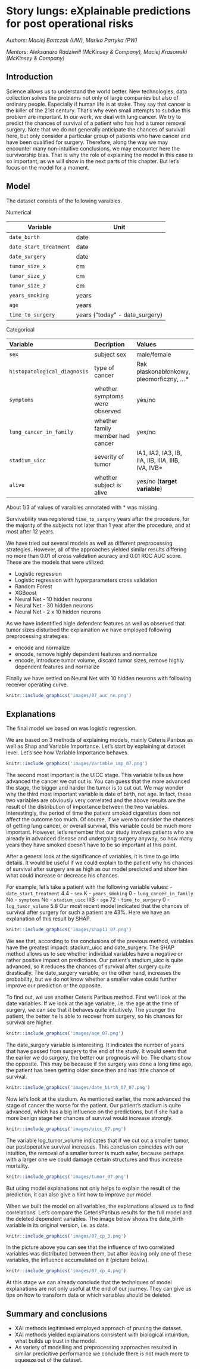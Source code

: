 # Story lungs: eXplainable predictions for post operational risks {#story-lungs}

*Authors: Maciej Bartczak (UW), Marika Partyka (PW)*

*Mentors: Aleksandra Radziwiłł (McKinsey & Company), Maciej Krasowski (McKinsey & Company)*




## Introduction 
 Science allows us to understand the world better. New technologies, data collection solves the problems not only of large companies but also of ordinary people. Especially if human life is at stake.
 They say that cancer is the killer of the 21st century. That's why even small attempts to subdue this problem are important. 
 In our work, we deal with lung cancer. We try to predict the chances of survival of a patient who has had a tumor removal surgery. Note that we do not generally anticipate the chances of survival here, but only consider a particular group of patients who have cancer and have been qualified for surgery. Therefore, along the way we may encounter many non-intuitive conclusions, we may encounter here the survivorship bias. That is why the role of explaining the model in this case is so important, as we will show in the next parts of this chapter. But let's focus on the model for a moment.


## Model 

The dataset consists of the following varaibles.

Numerical

Variable | Unit
--- | ---
`date_birth` | date
`date_start_treatment` | date
`date_surgery` | date
`tumor_size_x` | cm
`tumor_size_y` | cm
`tumor_size_z` | cm
`years_smoking` | years
`age` | years
`time_to_surgery` | years ("today" - date_surgery)

Categorical

Variable | Decription | Values
:--- | :--- | :---
`sex` | subject sex | male/female
`histopatological_diagnosis` | type of cancer | Rak płaskonabłonkowy, pleomorficzny, ...*
`symptoms` | whether symptoms were observed | yes/no
`lung_cancer_in_family` | whether family member had cancer | yes/no
`stadium_uicc` | severity of tumor | IA1, IA2, IA3, IB, IIA, IIB, IIIA, IIIB, IVA, IVB*
`alive` | whether subject is alive | yes/no (**target variable**)

About 1/3 af values of varaibles annotated with * was missing.

Survivability was registered `time_to_surgery` years after the procedure, for the majority of the subjects not later than 1 year after the procedure, and at most after 12 years.

We have tried out several models as well as different preprocessing strategies. However, all of the approaches yielded similar results differing no more than 0.01 of cross validation acuracy and 0.01 ROC AUC score. These are the models that were utilized:

- Logistic regression
- Logistic regression with hyperparameters cross validation
- Random Forest
- XGBoost
- Neural Net - 10 hidden neurons
- Neural Net - 30 hidden neurons
- Neural Net - 2 x 10 hidden neurons

As we have indentified higle defendent features as well as observed that tumor sizes disturbed the explaination we have employed following preprocessing strategies:

- encode and normalize
- encode, remove highly dependent features and normalize 
- encode, introduce tumor volume, discard tumor sizes, remove highly dependent features and normalize 

Finally we have settled on Neural Net with 10 hidden neurons with following receiver operating curve.

```r
knitr::include_graphics('images/07_auc_nn.png')
```


## Explanations
The final model we based on was logistic regression. 

We are based on 3 methods of explaining models, mainly Ceteris Paribus as well as Shap and Variable Importance. Let's start by explaining at dataset level. Let's see how Variable Importance behaves.

```r
knitr::include_graphics('images/Variable_imp_07.png')
```

The second most important is the UICC stage. This variable tells us how advanced the cancer we cut out is. You can guess that the more advanced the stage, the bigger and harder the tumor is to cut out. We may wonder why the third most important variable is date of birth, not age. In fact, these two variables are obviously very correlated and the above results are the result of the distribution of importance between the two variables. Interestingly, the period of time the patient smoked cigarettes does not affect the outcome too much. Of course, if we were to consider the chances of getting lung cancer, or overall survival, this variable could be much more important. However, let's remember that our study involves patients who are already in advanced disease and undergoing surgery anyway, so how many years they have smoked doesn't have to be so important at this point.

After a general look at the significance of variables, it is time to go into details.  It would be useful if we could explain to the patient why his chances of survival after surgery are as high as our model predicted and show him what could increase or decrease his chances.

For example, let's take a patient with the following variable values: 
- `date_start_treatment` 4.4
- `sex` K
- `years_smoking` 0
- `lung_cancer_in_family` No
- `symptoms` No
- `stadium_uicc` IIIB
- `age` 72
- `time_to_surgery` 0
- `log_tumor_volume` 5.8
Our most recent model indicated that the chances of survival after surgery for such a patient are $43\%.$
Here we have an explanation of this result by SHAP.
```r
knitr::include_graphics('images/shap11_07.png')
```


We see that, according to the conclusions of the previous method, variables have the greatest impact: stadium_uicc and date_surgery. The SHAP method allows us to see whether individual variables have a negative or rather positive impact on predictions. Our patient's stadium_uicc is quite advanced, so it reduces the chances of survival after surgery quite drastically. The date_surgery variable, on the other hand, increases the probability, but we do not know whether a smaller value could further improve our prediction or the opposite.

To find out, we use another Ceteris Paribus method. First we'll look at the date variables.
If we look at the age variable, i.e. the age at the time of surgery, we can see that it behaves quite intuitively. The younger the patient, the better he is able to recover from surgery, so his chances for survival are higher.

```r
knitr::include_graphics('images/age_07.png')
```



The date_surgery variable is interesting. It indicates the number of years that have passed from surgery to the end of the study. It would seem that the earlier we do surgery, the better our prognosis will be. The charts show the opposite. This may be because if the surgery was done a long time ago, the patient has been getting older since then and has little chance of survival.
```r
knitr::include_graphics('images/date_birth_07_07.png')
```



Now let's look at the stadium. As mentioned earlier, the more advanced the stage of cancer the worse for the patient. Our patient's stadium is quite advanced, which has a big influence on the predictions, but if she had a more benign stage her chances of survival would increase strongly.

```r
knitr::include_graphics('images/uicc_07.png')
```


The variable log_tumor_volume indicates that if we cut out a smaller tumor, our postoperative survival increases. This conclusion coincides with our intuition, the removal of a smaller tumor is much safer, because perhaps with a larger one we could damage certain structures and thus increase mortality.
```r
knitr::include_graphics('images/tumor_07.png')
```



 But using model explanations not only helps to explain the result of the prediction, it can also give a hint how to improve our model.
 
 When we built the model on all variables, the explanations allowed us to find correlations. Let's compare the CeterisParibus results for the full model and the deleted dependent variables. The image below shows the date_birth variable in its original version, i.e. as date.
 
```r
knitr::include_graphics('images/07_cp_3.png')
```
 In the picture above you can see that the influence of two correlated variables was distributed between them, but after leaving only one of these variables, the influence accumulated on it (picture below).
 
```r
knitr::include_graphics('images/07_cp_4.png')
```

At this stage we can already conclude that the techniques of model explanations are not only useful at the end of our journey. They can give us tips on how to transform data or which variables should be deleted.
 

## Summary and conclusions 

- XAI methods legitimised employed approach of pruning the dataset.
- XAI methods yielded explainations consistent with biological intuintion, what builds up trust in the model.
- As variety of modelling and preprocessing approaches resulted in similar predicitive performance we conclude there is not much more to squeeze out of the dataset.

